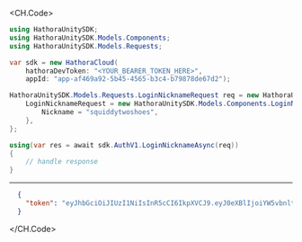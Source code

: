 
<CH.Code>
```csharp LoginNickname.cs
using HathoraUnitySDK;
using HathoraUnitySDK.Models.Components;
using HathoraUnitySDK.Models.Requests;

var sdk = new HathoraCloud(
    hathoraDevToken: "<YOUR_BEARER_TOKEN_HERE>",
    appId: "app-af469a92-5b45-4565-b3c4-b79878de67d2");

HathoraUnitySDK.Models.Requests.LoginNicknameRequest req = new HathoraUnitySDK.Models.Requests.LoginNicknameRequest() {
    LoginNicknameRequest = new HathoraUnitySDK.Models.Components.LoginNicknameRequest() {
        Nickname = "squiddytwoshoes",
    },
};

using(var res = await sdk.AuthV1.LoginNicknameAsync(req))
{
    // handle response
}
```
---

```json Example Response
  {
    "token": "eyJhbGciOiJIUzI1NiIsInR5cCI6IkpXVCJ9.eyJ0eXBlIjoiYW5vbnltb3VzIiwiaWQiOiJ3aDA4eWN3eTJwOSIsIm5hbWUiOiJqaXR0ZXJ5LXNhbG1vbi1ndWxsIiwiaWF0IjoxNjg5MzQ5MTk3fQ.-LzlPhZw2tw0ycZ229IRHwwmINGKWNPFMDrXOphLjEk"
  }
```
</CH.Code>

